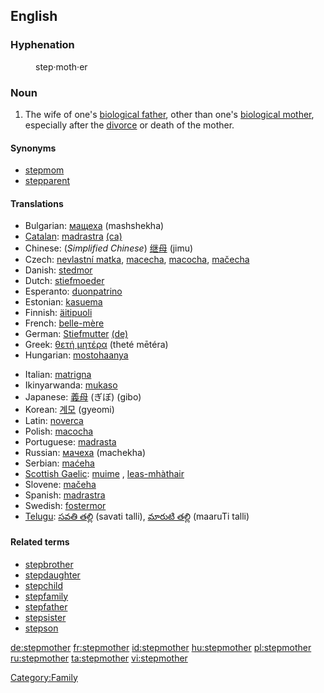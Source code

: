 ==English==

===Hyphenation===
: step·moth·er

===Noun===
{{en-noun}}

# The wife of one's [[biological father]], other than one's [[biological mother]], especially after the [[divorce]] or death of the mother.

====Synonyms====
* [[stepmom]]
* [[stepparent]]

====Translations====
{{top}}
* Bulgarian: [[мащеха]] (mashshekha) {{f}}
* [[Catalan]]: [[madrastra]] {{f}} [[:ca:madrastra|(ca)]]
* Chinese: (''Simplified Chinese'') [[继母]] (jimu)
* Czech: [[nevlastní matka]], [[macecha]], [[macocha]], [[mačecha]] {{f}}
* Danish: [[stedmor]]
* Dutch: [[stiefmoeder]] {{f}}
* Esperanto: [[duonpatrino]]
* Estonian: [[kasuema]]
* Finnish: [[äitipuoli]]
* French: [[belle-mère]] {{f}}
* German: [[Stiefmutter]] {{f}} [[:de:Stiefmutter|(de)]]
* Greek: [[θετή μητέρα]] (theté mētéra)
* Hungarian: [[mostohaanya]]
{{mid}}
* Italian: [[matrigna]] {{f}}
* Ikinyarwanda: [[mukaso]]
* Japanese: [[義母]] (ぎぼ) (gibo)
* Korean: [[계모]] (gyeomi)
* Latin: [[noverca]] {{f}}
* Polish: [[macocha]] {{f}}
* Portuguese: [[madrasta]] {{f}}
* Russian: [[мачеха]] (machekha)
* Serbian: [[maćeha]] {{f}}
* [[Scottish Gaelic]]: [[muime]] {{f}}, [[leas-mhàthair]] {{f}}
* Slovene: [[mačeha]] {{f}}
* Spanish: [[madrastra]] {{f}}
* Swedish: [[fostermor]] {{c}}
* [[Telugu]]: [[సవతి తల్లి]] (savati talli),  [[మారుటి తల్లి]] (maaruTi talli)
{{bottom}}

====Related terms====
* [[stepbrother]]
* [[stepdaughter]]
* [[stepchild]]
* [[stepfamily]]
* [[stepfather]]
* [[stepsister]]
* [[stepson]]

[[Category:Family]]

[[de:stepmother]]
[[fr:stepmother]]
[[id:stepmother]]
[[hu:stepmother]]
[[pl:stepmother]]
[[ru:stepmother]]
[[ta:stepmother]]
[[vi:stepmother]]